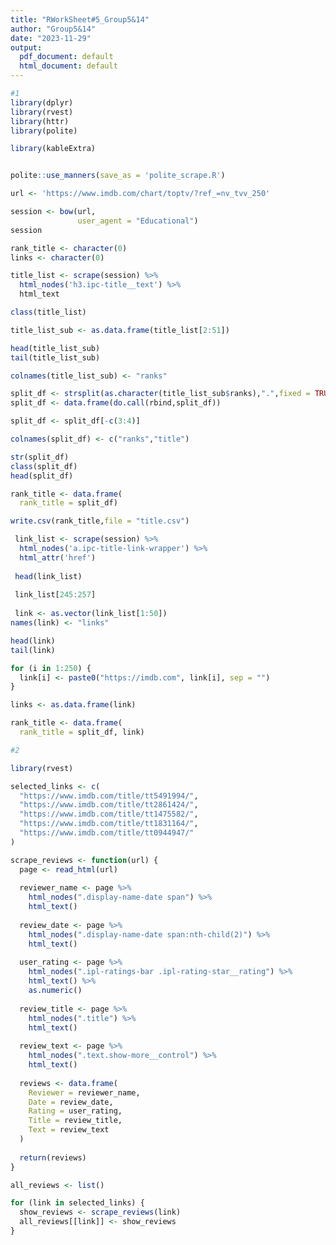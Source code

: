 ```yaml
---
title: "RWorkSheet#5_Group5&14"
author: "Group5&14"
date: "2023-11-29"
output:
  pdf_document: default
  html_document: default
---
```





``` r

#1
library(dplyr)
library(rvest)
library(httr)
library(polite)

library(kableExtra)


polite::use_manners(save_as = 'polite_scrape.R')

url <- 'https://www.imdb.com/chart/toptv/?ref_=nv_tvv_250'

session <- bow(url,
               user_agent = "Educational")
session

rank_title <- character(0)
links <- character(0)

title_list <- scrape(session) %>%
  html_nodes('h3.ipc-title__text') %>% 
  html_text

class(title_list)

title_list_sub <- as.data.frame(title_list[2:51])

head(title_list_sub)
tail(title_list_sub)

colnames(title_list_sub) <- "ranks"

split_df <- strsplit(as.character(title_list_sub$ranks),".",fixed = TRUE)
split_df <- data.frame(do.call(rbind,split_df))

split_df <- split_df[-c(3:4)] 

colnames(split_df) <- c("ranks","title") 

str(split_df) 
class(split_df)
head(split_df)

rank_title <- data.frame(
  rank_title = split_df)

write.csv(rank_title,file = "title.csv")

 link_list <- scrape(session) %>%
  html_nodes('a.ipc-title-link-wrapper') %>% 
  html_attr('href') 
 
 head(link_list)
 
 link_list[245:257]
 
 link <- as.vector(link_list[1:50])
names(link) <- "links"

head(link)
tail(link)

for (i in 1:250) {
  link[i] <- paste0("https://imdb.com", link[i], sep = "")
}

links <- as.data.frame(link)

rank_title <- data.frame(
  rank_title = split_df, link)

#2

library(rvest)

selected_links <- c(
  "https://www.imdb.com/title/tt5491994/",
  "https://www.imdb.com/title/tt2861424/",
  "https://www.imdb.com/title/tt1475582/",
  "https://www.imdb.com/title/tt1831164/",
  "https://www.imdb.com/title/tt0944947/"
)

scrape_reviews <- function(url) {
  page <- read_html(url)
  
  reviewer_name <- page %>%
    html_nodes(".display-name-date span") %>%
    html_text()
  
  review_date <- page %>%
    html_nodes(".display-name-date span:nth-child(2)") %>%
    html_text()
  
  user_rating <- page %>%
    html_nodes(".ipl-ratings-bar .ipl-rating-star__rating") %>%
    html_text() %>%
    as.numeric()
  
  review_title <- page %>%
    html_nodes(".title") %>%
    html_text()
  
  review_text <- page %>%
    html_nodes(".text.show-more__control") %>%
    html_text()
  
  reviews <- data.frame(
    Reviewer = reviewer_name,
    Date = review_date,
    Rating = user_rating,
    Title = review_title,
    Text = review_text
  )
  
  return(reviews)
}

all_reviews <- list()

for (link in selected_links) {
  show_reviews <- scrape_reviews(link)
  all_reviews[[link]] <- show_reviews
}






```

